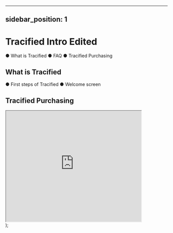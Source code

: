 
---
sidebar_position: 1
---

# Tracified Intro Edited

● What is Tracified
● FAQ
● Tracified Purchasing

## What is Tracified

● First steps of Tracified
● Welcome screen

## Tracified Purchasing



  <div>
      <iframe width="420" height="345" src="https://www.youtube.com/embed/d4WY6D_LkVg">
      </iframe>
  </div>
);

<VideoIframe></VideoIframe>
